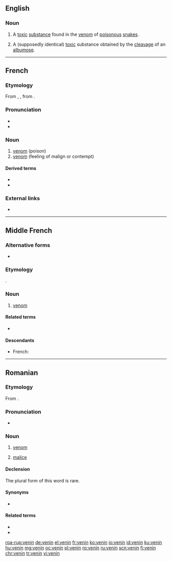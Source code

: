 ==English==

===Noun===
{{en-noun}}

# {{context|biochemistry|lang=en}} A [[toxic]] [[substance]] found in the [[venom]] of [[poisonous]] [[snake]]s.
# {{context|biochemistry|lang=en}} A (supposedly identical) [[toxic]] substance obtained by the [[cleavage]] of an [[albumose]].

{{Webster 1913}}

----

==French==

===Etymology===
From {{etyl|fro|fr}} {{m|fro|venin}}, {{m|fro|venim}}, from {{etyl|la|fr}} {{m|la|venēnum}}.

===Pronunciation===
* {{IPA|/və.nɛ̃/|lang=fr}}
* {{audio|Fr-venin.ogg|Audio|lang=fr}}

===Noun===
{{fr-noun|m}}

# [[venom]] (poison)
# [[venom]] (feeling of malign or contempt)

====Derived terms====
* {{l|fr|vénéneux}}
* {{l|fr|venimeux}}

===External links===
* {{R:TLFi}}

----

==Middle French==

===Alternative forms===
* {{l|frm|venim}}

===Etymology===
{{inh|frm|fro|venim}}.

===Noun===
{{frm-noun|m}}

# [[venom]]

====Related terms====
* {{l|frm|envenimer}}

====Descendants====
* French: {{l|fr|venin}}

----

==Romanian==

===Etymology===
From {{etyl|la|ro}} {{m|la|venēnum}}.

===Pronunciation===
* {{IPA|[veˈnin]|lang=ro}}

===Noun===
{{ro-noun|n|veninuri}}

# [[venom]]
# {{context|figuratively|lang=ro}} [[malice]]

====Declension====
The plural form of this word is rare.
{{ro-noun-n-uri}}

====Synonyms====
* {{l|ro|otravă}}

====Related terms====
* {{l|ro|învenina}}
* {{l|ro|veninos}}

[[roa-rup:venin]]
[[de:venin]]
[[el:venin]]
[[fr:venin]]
[[ko:venin]]
[[io:venin]]
[[id:venin]]
[[ku:venin]]
[[hu:venin]]
[[mg:venin]]
[[oc:venin]]
[[pl:venin]]
[[ro:venin]]
[[ru:venin]]
[[scn:venin]]
[[fi:venin]]
[[chr:venin]]
[[tr:venin]]
[[vi:venin]]